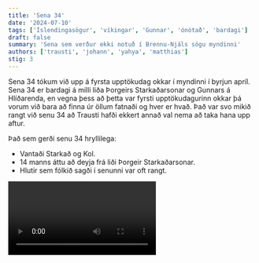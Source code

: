 ```yaml
---
title: 'Sena 34'
date: '2024-07-10'
tags: ['Íslendingasögur', 'víkingar', 'Gunnar', 'ónótað', 'bardagi']
draft: false
summary: 'Sena sem verður ekki notuð í Brennu-Njáls sögu myndinni'
authors: ['trausti', 'johann', 'yahya', 'matthias']
stig: 3
---
```



Sena 34 tókum við upp á fyrsta upptökudag okkar í myndinni í byrjun apríl.
Sena 34 er bardagi á milli liða Þorgeirs Starkaðarsonar og Gunnars á Hlíðarenda,
en vegna þess að þetta var fyrsti upptökudagurinn okkar þá vorum við bara að finna úr öllum fatnaði og hver er hvað.
Það var svo mikið rangt við senu 34 að Trausti hafði ekkert annað val nema að taka hana upp aftur.

Það sem gerði senu 34 hryllilega:

- Vantaði Starkað og Kol.
- 14 manns áttu að deyja frá liði Þorgeir Starkaðarsonar.
- Hlutir sem fólkið sagði í senunni var oft rangt.


<Video id="H7pfZs0paM0" />


Myndin er væntanleg í Júlí